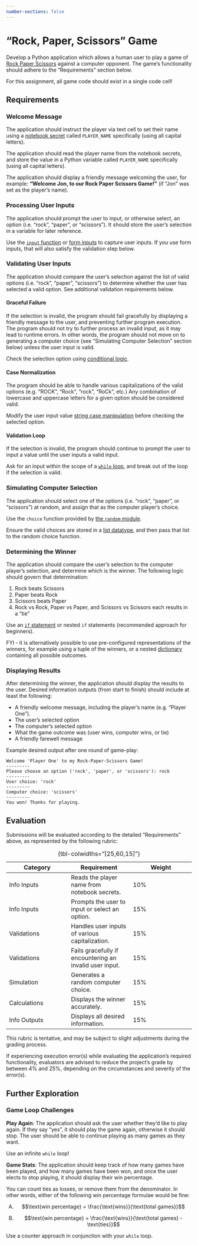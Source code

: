 ```yaml
---
number-sections: false
---
```



# "Rock, Paper, Scissors" Game {.unnumbered}

Develop a Python application which allows a human user to play a game of [Rock Paper Scissors](https://en.wikipedia.org/wiki/Rock_paper_scissors) against a computer opponent. The game's functionality should adhere to the "Requirements" section below.

:::{.callout-warning title="Note"}
For this assignment, all game code should exist in a single code cell!
:::

## Requirements

### Welcome Message

The application should instruct the player via text cell to set their name using a [notebook secret](../../notes/dev-tools/google-colab/notebook-secrets.html#implementation) called `PLAYER_NAME` specifically (using all capital letters).

The application should read the player name from the notebook secrets, and store the value in a Python variable called `PLAYER_NAME` specifically (using all capital letters).

The application should display a friendly message welcoming the user, for example: **"Welcome Jon, to our Rock Paper Scissors Game!"** (if "Jon" was set as the player's name).

### Processing User Inputs

The application should prompt the user to input, or otherwise select, an option (i.e. "rock", "paper", or "scissors"). It should store the user's selection in a variable for later reference.

:::{.callout-tip title="Hint" collapse="true"}
Use the [`input` function](../../notes/python-lang/overview.ipynb#the-input-function) or [form inputs](../../notes/dev-tools/google-colab/form-inputs.ipynb) to capture user inputs. If you use form inputs, that will also satisfy the validation step below.
:::

### Validating User Inputs

The application should compare the user's selection against the list of valid options (i.e. "rock", "paper", "scissors") to determine whether the user has selected a valid option. See additional validation requirements below.

#### Graceful Failure

If the selection is invalid, the program should fail gracefully by displaying a friendly message to the user, and preventing further program execution. The program should not try to further process an invalid input, as it may lead to runtime errors. In other words, the program should not move on to generating a computer choice (see "Simulating Computer Selection" section below) unless the user input is valid.

:::{.callout-tip title="Hint" collapse="true"}
Check the selection option using [conditional logic](../../notes/python-lang/control-flow/conditional-logic.qmd).
:::

#### Case Normalization

The program should be able to handle various capitalizations of the valid options (e.g. "ROCK", "Rock", "rock", "RoCk", etc.) Any combination of lowercase and uppercase letters for a given option should be considered valid.

:::{.callout-tip title="Hint" collapse="true"}
Modify the user input value [string case manipulation](../../notes/python-lang/basic-datatypes/strings.qmd#case-manipulation) before checking the selected option.
:::

#### Validation Loop

If the selection is invalid, the program should continue to prompt the user to input a value until the user inputs a valid input.

:::{.callout-tip title="Hint" collapse="true"}
Ask for an input within the scope of a [`while` loop](../../notes/python-lang/control-flow/while-loops.qmd), and break out of the loop if the selection is valid.
:::


### Simulating Computer Selection

The application should select one of the options (i.e. "rock", "paper", or "scissors") at random, and assign that as the computer player's choice.

:::{.callout-tip title="Hint" collapse="true"}
Use the `choice` function provided by [the `random` module](../../notes/python-modules/random.qmd).

Ensure the valid choices are stored in a [list datatype](../../notes/python-lang/container-datatypes/lists.qmd), and then pass that list to the random choice function.
:::


### Determining the Winner

The application should compare the user's selection to the computer player's selection, and determine which is the winner. The following logic should govern that determination:

  1. Rock beats Scissors
  2. Paper beats Rock
  3. Scissors beats Paper
  4. Rock vs Rock, Paper vs Paper, and Scissors vs Scissors each results in a "tie"

:::{.callout-tip title="Hint" collapse="true"}
Use an [`if` statement](../../notes/python-lang/control-flow/conditional-logic.qmd) or nested `if` statements (recommended approach for beginners).

FYI - it is alternatively possible to use pre-configured representations of the winners, for example using a tuple of the winners, or a nested [dictionary](../../notes/python-lang/container-datatypes/dictionaries.qmd) containing all possible outcomes.
:::

### Displaying Results

After determining the winner, the application should display the results to the user. Desired information outputs (from start to finish) should include at least the following:

  + A friendly welcome message, including the player's name (e.g. "Player One").
  + The user's selected option
  + The computer's selected option
  + What the game outcome was (user wins, computer wins, or tie)
  + A friendly farewell message

Example desired output after one round of game-play:

```
Welcome 'Player One' to my Rock-Paper-Scissors Game!
---------
Please choose an option ('rock', 'paper', or 'scissors'): rock
---------
User choice: 'rock'
---------
Computer choice: 'scissors'
---------
You won! Thanks for playing.
```

## Evaluation

Submissions will be evaluated according to the detailed "Requirements" above, as represented by the following rubric:

Category | Requirement | Weight
--- | --- | ---
Info Inputs | Reads the player name from notebook secrets. | 10%
Info Inputs | Prompts the user to input or select an option. | 15%
Validations | Handles user inputs of various capitalization. | 15%
Validations | Fails gracefully if encountering an invalid user input. | 15%
Simulation | Generates a random computer choice. | 15%
Calculations | Displays the winner accurately. | 15%
Info Outputs | Displays all desired information. | 15%

: {tbl-colwidths="[25,60,15]"}

This rubric is tentative, and may be subject to slight adjustments during the grading process.

If experiencing execution error(s) while evaluating the application's required functionality, evaluators are advised to reduce the project's grade by between 4% and 25%, depending on the circumstances and severity of the error(s).

## Further Exploration

### Game Loop Challenges

**Play Again**: The application should ask the user whether they'd like to play again. If they say "yes", it should play the game again, otherwise it should stop. The user should be able to continue playing as many games as they want.

:::{.callout-tip title="Hint" collapse="true"}
Use an infinite `while` loop!
:::

**Game Stats**: The application should keep track of how many games have been played, and how many games have been won, and once the user elects to stop playing, it should display their win percentage.

You can count ties as losses, or remove them from the denominator. In other words, either of the following win percentage formulae would be fine:

A) $$\text{win percentage} = \frac{\text{wins}}{\text{total games}}$$

B) $$\text{win percentage} = \frac{\text{wins}}{\text{total games} - \text{ties}}$$

:::{.callout-tip title="Hint" collapse="true"}
Use a counter approach in conjunction with your `while` loop.
:::
